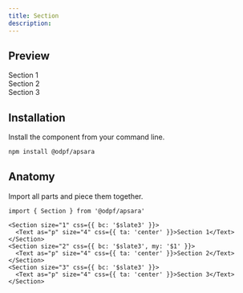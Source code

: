 ```yaml
---
title: Section
description: 
---
```

## Preview

<Preview>
  <Container
    css={{
      width:"100%",
      flexDirection: "column",
      alignItems: "center",
      gap: "$3",
    }}
  >
  <Section size="1" css={{ bc: '$slate3' }}>
    <Text as="p" size="4" css={{ ta: 'center' }}>Section 1</Text>
  </Section>
  <Section size="2" css={{ bc: '$slate3', my: '$1' }}>
    <Text as="p" size="4" css={{ ta: 'center' }}>Section 2</Text>
  </Section>
  <Section size="3" css={{ bc: '$slate3' }}>
    <Text as="p" size="4" css={{ ta: 'center' }}>Section 3</Text>
  </Section>
  </Container>
</Preview>

## Installation

Install the component from your command line.

```bash
npm install @odpf/apsara
```


## Anatomy
Import all parts and piece them together.

```tsx outline=true
import { Section } from '@odpf/apsara'

<Section size="1" css={{ bc: '$slate3' }}>
  <Text as="p" size="4" css={{ ta: 'center' }}>Section 1</Text>
</Section>
<Section size="2" css={{ bc: '$slate3', my: '$1' }}>
  <Text as="p" size="4" css={{ ta: 'center' }}>Section 2</Text>
</Section>
<Section size="3" css={{ bc: '$slate3' }}>
  <Text as="p" size="4" css={{ ta: 'center' }}>Section 3</Text>
</Section>
```
